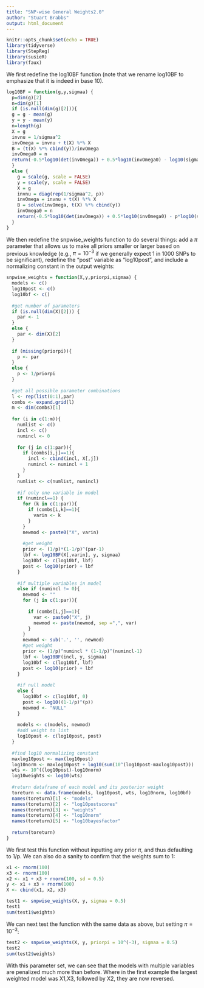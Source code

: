 ```yaml
---
title: "SNP-wise General Weights2.0"
author: "Stuart Brabbs"
output: html_document
---
```


```r
knitr::opts_chunk$set(echo = TRUE)
library(tidyverse)
library(StepReg)
library(susieR)
library(faux)
```

We first redefine the log10BF function (note that we rename log10BF to emphasize that it is indeed in base 10).  
  
```r
log10BF = function(g,y,sigmaa) {
  p=dim(g)[2]
  n=dim(g)[1]
  if (is.null(dim(g)[2])){
  g = g - mean(g)
  y = y - mean(y)
  n=length(g)
  X = g
  invnu = 1/sigmaa^2
  invOmega = invnu + t(X) %*% X
  B = (t(X) %*% cbind(y))/invOmega
  invOmega0 = n
  return(-0.5*log10(det(invOmega)) + 0.5*log10(invOmega0) - log10(sigmaa) - (n/2)*(log10(t(y- X %*% B) %*% y) - log10(t(y) %*% y)))
  }
  else {
    g = scale(g, scale = FALSE)
    y = scale(y, scale = FALSE)
    X = g
    invnu = diag(rep(1/sigmaa^2, p))
    invOmega = invnu + t(X) %*% X
    B = solve(invOmega, t(X) %*% cbind(y))
    invOmega0 = n
    return(-0.5*log10(det(invOmega)) + 0.5*log10(invOmega0) - p*log10(sigmaa) - (n/2)*(log10(t(y- X %*% B) %*% y) - log10(t(y) %*% y - n*mean(y)^2)))
  }
}
```  
  
We then redefine the snpwise_weights function to do several things: add a $\pi$ parameter that allows us to make all priors smaller or larger based on previous knowledge (e.g., $\pi = 10^{-3}$ if we generally expect 1 in 1000 SNPs to be significant), redefine the "post" variable as "log10post", and include a normalizing constant in the output weights:  
  
```r
snpwise_weights = function(X,y,priorpi,sigmaa) {
  models <- c()
  log10post <- c()
  log10bf <- c()
  
  #get number of parameters
  if (is.null(dim(X)[2])) {
    par <- 1
  }
  else {
    par <- dim(X)[2]
  }
  
  if (missing(priorpi)){
    p <- par
  }
  else {
    p <- 1/priorpi
  }
  
  #get all possible parameter combinations
  l <- rep(list(0:1),par)
  combs <- expand.grid(l)
  m <- dim(combs)[1]
  
  for (i in c(1:m)){
    numlist <- c()
    incl <- c()
    numincl <- 0
    
    for (j in c(1:par)){
      if (combs[i,j]==1){
        incl <- cbind(incl, X[,j])
        numincl <- numincl + 1
      }
    }
    numlist <- c(numlist, numincl)
    
    #if only one variable in model
    if (numincl==1) {
      for (k in c(1:par)){
        if (combs[i,k]==1){
          varin <- k
        }
      }
      newmod <- paste0("X", varin)
      
      #get weight
      prior <- (1/p)*(1-1/p)^(par-1)
      lbf <- log10BF(X[,varin], y, sigmaa)
      log10bf <- c(log10bf, lbf)
      post <- log10(prior) + lbf
    }
    
    #if multiple variables in model
    else if (numincl != 0){
      newmod <- ""
      for (j in c(1:par)){
        
        if (combs[i,j]==1){
          var <- paste0("X", j)
          newmod <- paste(newmod, sep =",", var)
        }
      }
      newmod <- sub('.', '', newmod)
      #get weight
      prior <- (1/p)^numincl * (1-1/p)^(numincl-1)
      lbf <- log10BF(incl, y, sigmaa)
      log10bf <- c(log10bf, lbf)
      post <- log10(prior) + lbf
    }
    
    #if null model
    else {
      log10bf <- c(log10bf, 0)
      post <- log10((1-1/p)^(p))
      newmod <- "NULL"
    }
    
    models <- c(models, newmod)
    #add weight to list
    log10post <- c(log10post, post)
  }
  
  #find log10 normalizing constant
  maxlog10post <- max(log10post)
  log10norm <- maxlog10post + log10(sum(10^(log10post-maxlog10post)))
  wts <- 10^((log10post)-log10norm)
  log10weights <- log10(wts)
  
  #return dataframe of each model and its posterior weight
  toreturn <- data.frame(models, log10post, wts, log10norm, log10bf)
  names(toreturn)[1] <- "models"
  names(toreturn)[2] <- "log10postscores"
  names(toreturn)[3] <- "weights"
  names(toreturn)[4] <- "log10norm"
  names(toreturn)[5] <- "log10bayesfactor"
  
  return(toreturn)
}
```
  
We first test this function without inputting any prior $\pi$, and thus defaulting to 1/p. We can also do a sanity to confirm that the weights sum to 1:
```r
x1 <- rnorm(100)
x3 <- rnorm(100)
x2 <- x1 + x3 + rnorm(100, sd = 0.5)
y <- x1 + x3 + rnorm(100)
X <- cbind(x1, x2, x3)

test1 <- snpwise_weights(X, y, sigmaa = 0.5)
test1
sum(test1$weights)
```
  
    
We can next test the function with the same data as above, but setting $\pi = 10^{-3}$:  
  
```r
test2 <- snpwise_weights(X, y, priorpi = 10^(-3), sigmaa = 0.5)
test2
sum(test2$weights)
```  
  
With this parameter set, we can see that the models with multiple variables are penalized much more than before. Where in the first example the largest weighted model was X1,X3, followed by X2, they are now reversed.
